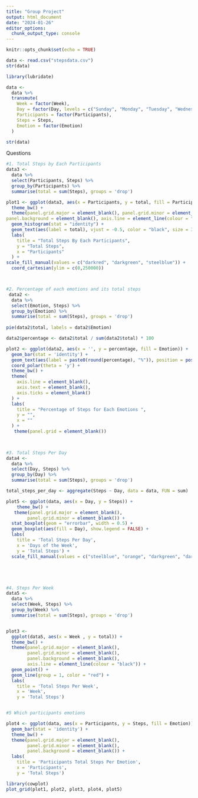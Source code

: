 ```yaml
---
title: "Group Project"
output: html_document
date: "2024-01-26"
editor_options: 
  chunk_output_type: console
---
```


```r
knitr::opts_chunk$set(echo = TRUE)
```


```r
data <- read.csv("stepsdata.csv")
str(data)

library(lubridate)

data <-
  data %>%
  transmute(
    Week = factor(Week),
    Day = factor(Day, levels = c("Sunday", "Monday", "Tuesday", "Wednesday", "Thursday", "Friday", "Saturday")),
    Participants = factor(Participants),
    Steps = Steps,
    Emotion = factor(Emotion)
  )

str(data)
```


Questions

```r
#1. Total Steps by Each Participants
data3 <-
  data %>%
  select(Participants, Steps) %>%
  group_by(Participants) %>%
  summarise(total = sum(Steps), groups = 'drop')

plot1 <- ggplot(data3, aes(x = Participants, y = total, fill = Participants)) +
  theme_bw() +
  theme(panel.grid.major = element_blank(), panel.grid.minor = element_blank(),
panel.background = element_blank(), axis.line = element_line(colour = "black")) +
  geom_histogram(stat = "identity") +
  geom_text(aes(label = total), vjust = -0.5, color = "black", size = 3) +
  labs(
    title = "Total Steps By Each Participants",
    y = "Total Steps",
    x = "Participants"
  ) +
scale_fill_manual(values = c("darkred", "darkgreen", "steelblue")) +
  coord_cartesian(ylim = c(0,250000))



#2. Percentage of each emotions and its total steps
 data2 <-
  data %>%
  select(Emotion, Steps) %>%
  group_by(Emotion) %>%
  summarise(total = sum(Steps), groups = 'drop')
 
pie(data2$total, labels = data2$Emotion)

data2$percentage <- data2$total / sum(data2$total) * 100

plot2 <- ggplot(data2, aes(x = '', y = percentage, fill = Emotion)) +
  geom_bar(stat = 'identity') +
  geom_text(aes(label = paste0(round(percentage), "%")), position = position_stack(vjust = 0.5), color = "white") +
  coord_polar(theta = 'y') +
  theme_bw() +
  theme(
    axis.line = element_blank(),
    axis.text = element_blank(),
    axis.ticks = element_blank()
  ) +
  labs(
    title = "Percentage of Steps for Each Emotions ",
    y = "",
    x = ""
  ) +
   theme(panel.grid = element_blank())
  


#3. Total Steps Per Day 
data4 <-
  data %>%
  select(Day, Steps) %>%
  group_by(Day) %>%
  summarise(total = sum(Steps), groups = 'drop')

total_steps_per_day <- aggregate(Steps ~ Day, data = data, FUN = sum)

plot5 <- ggplot(data, aes(x = Day, y = Steps)) +
    theme_bw() +
   theme(panel.grid.major = element_blank(), 
        panel.grid.minor = element_blank()) + 
  stat_boxplot(geom = "errorbar", width = 0.5) +
  geom_boxplot(aes(fill = Day), show.legend = FALSE) +
  labs(
    title = 'Total Steps Per Day',
    x = 'Days of the Week',
    y = 'Total Steps') +
  scale_fill_manual(values = c("steelblue", "orange", "darkgreen", "darkred", "darkviolet", "saddlebrown", "grey"))





#4. Steps Per Week
data5 <-
  data %>%
  select(Week, Steps) %>%
  group_by(Week) %>%
  summarise(total = sum(Steps), groups = 'drop')


plot3 <- 
  ggplot(data5, aes(x = Week , y = total)) +
  theme_bw() +
  theme(panel.grid.major = element_blank(), 
        panel.grid.minor = element_blank(),
        panel.background = element_blank(), 
        axis.line = element_line(colour = "black")) +
  geom_point() +
  geom_line(group = 1, color = "red") +
  labs(
    title = 'Total Steps Per Week',
    x = 'Week',
    y = 'Total Steps')


#5 Which participants emotions

plot4 <- ggplot(data, aes(x = Participants, y = Steps, fill = Emotion)) +
  geom_bar(stat = 'identity') +
  theme_bw() +
  theme(panel.grid.major = element_blank(), 
        panel.grid.minor = element_blank(),
        panel.background = element_blank()) +
  labs(
    title = 'Participants Total Steps Per Emotion',
    x = 'Participants',
    y = 'Total Steps')
```


```r
library(cowplot)
plot_grid(plot1, plot2, plot3, plot4, plot5)
```

